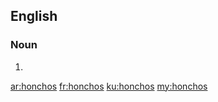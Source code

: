 ==English==

===Noun===
{{head|en|plural}}

# {{plural of|honcho|lang=en|nocat=1}}

[[ar:honchos]]
[[fr:honchos]]
[[ku:honchos]]
[[my:honchos]]